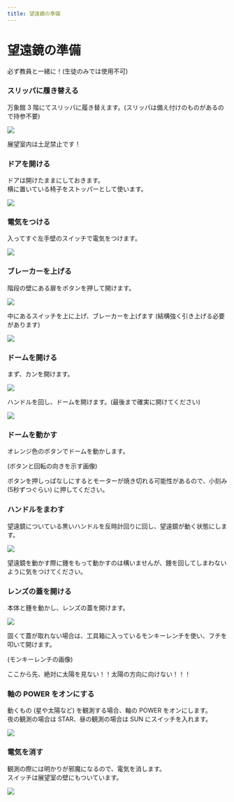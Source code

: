 ```yaml
---
title: 望遠鏡の準備
---
```



# 望遠鏡の準備

<Callout type="error">
  必ず教員と一緒に！(生徒のみでは使用不可)
</Callout>

<Steps>

### スリッパに履き替える

万象館 3 階にてスリッパに履き替えます。(スリッパは備え付けのものがあるので持参不要)

![](/slipper.webp)

<Callout type="warning">
  展望室内は土足禁止です！
</Callout>

### ドアを開ける

ドアは開けたままにしておきます。<br />
横に置いている椅子をストッパーとして使います。

![](/door.webp)

### 電気をつける

入ってすぐ左手壁のスイッチで電気をつけます。

![](/light_sw1.webp)

### ブレーカーを上げる

階段の壁にある扉をボタンを押して開けます。

![](/breaker.webp)

中にあるスイッチを上に上げ、ブレーカーを上げます (結構強く引き上げる必要があります)

![](/breaker_on.webp)

### ドームを開ける

まず、カンを開けます。

![](/dome_kan.webp)

ハンドルを回し、ドームを開けます。(最後まで確実に開けてください)

![](/dome_handle.webp)

### ドームを動かす

オレンジ色のボタンでドームを動かします。

(ボタンと回転の向きを示す画像)

<Callout type="info">
  ボタンを押しっぱなしにするとモーターが焼き切れる可能性があるので、小刻み
  (5秒ずつぐらい) に押してください。
</Callout>

### ハンドルをまわす

望遠鏡についている黒いハンドルを反時計回りに回し、望遠鏡が動く状態にします。

![](/ts_handle.webp)

<Callout type="warning">
  望遠鏡を動かす際に錘をもって動かすのは構いませんが、錘を回してしまわないように気をつけてください。
</Callout>

### レンズの蓋を開ける

本体と錘を動かし、レンズの蓋を開けます。

![](/ts_cap1.webp)

固くて蓋が取れない場合は、工具箱に入っているモンキーレンチを使い、フチを叩いて開けます。

(モンキーレンチの画像)

<Callout type="error">
  ここから先、絶対に太陽を見ない！！太陽の方向に向けない！！！
</Callout>

### 軸の POWER をオンにする

動くもの (星や太陽など) を観測する場合、軸の POWER をオンにします。<br />
夜の観測の場合は STAR、昼の観測の場合は SUN にスイッチを入れます。

![](/ts_sw.webp)

### 電気を消す

観測の際には明かりが邪魔になるので、電気を消します。<br />
スイッチは展望室の壁にもついています。

![](/light_sw2.webp)

</Steps>

